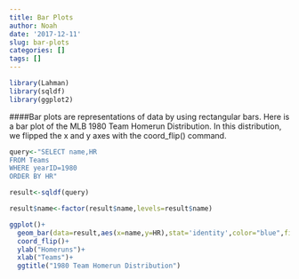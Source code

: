 ```yaml
---
title: Bar Plots
author: Noah
date: '2017-12-11'
slug: bar-plots
categories: []
tags: []
---
```


```r
library(Lahman)
library(sqldf)
library(ggplot2)
```

####Bar plots are representations of data by using rectangular bars. Here is a bar plot of the MLB 1980 Team Homerun Distribution. In this distribution, we flipped the x and y axes with the coord_flip() command.

```r
query<-"SELECT name,HR
FROM Teams
WHERE yearID=1980
ORDER BY HR"

result<-sqldf(query)

result$name<-factor(result$name,levels=result$name)

ggplot()+
  geom_bar(data=result,aes(x=name,y=HR),stat='identity',color="blue",fill="white")+
  coord_flip()+
  ylab("Homeruns")+
  xlab("Teams")+
  ggtitle("1980 Team Homerun Distribution")
```

